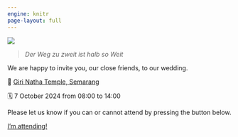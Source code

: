 ```yaml
---
engine: knitr
page-layout: full
---
```


::: {.justify}

![](./img/IMG_5104.JPEG)

> _Der Weg zu zweit ist halb so Weit_

We are happy to invite you, our close friends, to our wedding. 

📍 [Giri Natha Temple, Semarang](https://osm.org/go/tbyAWoiHn?m=&way=334351005)

🗓️ 7 October 2024 from 08:00 to 14:00

Please let us know if you can or cannot attend by pressing the button below.

<a href="https://forms.gle/VCv5T69utg9H64zN6" class="btn btn-primary" type="button">I'm attending!</a>

:::

